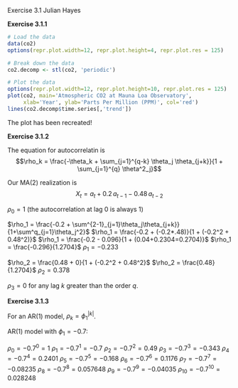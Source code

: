 Exercise 3.1
Julian Hayes

**Exercise 3.1.1**
```r
# Load the data
data(co2)
options(repr.plot.width=12, repr.plot.height=4, repr.plot.res = 125)

# Break down the data
co2.decomp <- stl(co2, 'periodic')

# Plot the data
options(repr.plot.width=12, repr.plot.height=10, repr.plot.res = 125)
plot(co2, main='Atmospheric CO2 at Mauna Loa Observatory', 
     xlab='Year', ylab='Parts Per Million (PPM)', col='red')
lines(co2.decomp$time.series[,'trend'])
```
The plot has been recreated!

**Exercise 3.1.2**

The equation for autocorrelatin is $$\rho_k = \frac{-\theta_k + \sum_{j=1}^{q-k} \theta_j \theta_{j+k}}{1 + \sum_{j=1}^{q} \theta^2_j}$$

Our MA(2) realization is $$X_t = a_t + 0.2\, a_{t-1} - 0.48\, a_{t-2}$$

$\rho_0 = 1$ (the autocorrelation at lag 0 is always 1)

$\rho_1 = \frac{-0.2 + \sum^{2-1}_{j=1}\theta_j\theta_{j+k}}{1+\sum^q_{j=1}\theta_j^2}$
$\rho_1 = \frac{-0.2 + (-0.2*.48)}{1 + (-0.2^2 + 0.48^2)}$
$\rho_1 = \frac{-0.2 - 0.096}{1 + (0.04+0.2304=0.2704)}$
$\rho_1 = \frac{-0.296}{1.2704}$
$\rho_1 = -0.233$

$\rho_2 = \frac{0.48 + 0}{1 + (-0.2^2 + 0.48^2}$
$\rho_2 = \frac{0.48}{1.2704}$
$\rho_2 = 0.378$

$\rho_3 = 0$ for any lag $k$ greater than the order $q$.

**Exercise 3.1.3**

For an AR(1) model, $\rho_k = {\phi_1}^{|k|}$. 

AR(1) model with $\phi_1 = -0.7$:

$\rho_0 = -0.7^0 = 1$
$\rho_1 = -0.7^1 = -0.7$
$\rho_2 = -0.7^2 = 0.49$
$\rho_3 = -0.7^3 = -0.343$
$\rho_4 = -0.7^4 = 0.2401$
$\rho_5 = -0.7^5 = -0.168$
$\rho_6 = -0.7^6 = 0.1176$
$\rho_7 = -0.7^7 = -0.08235$
$\rho_8 = -0.7^8 = 0.057648$
$\rho_9 = -0.7^9 = -0.04035$
$\rho_{10} = -0.7^{10} = 0.028248$